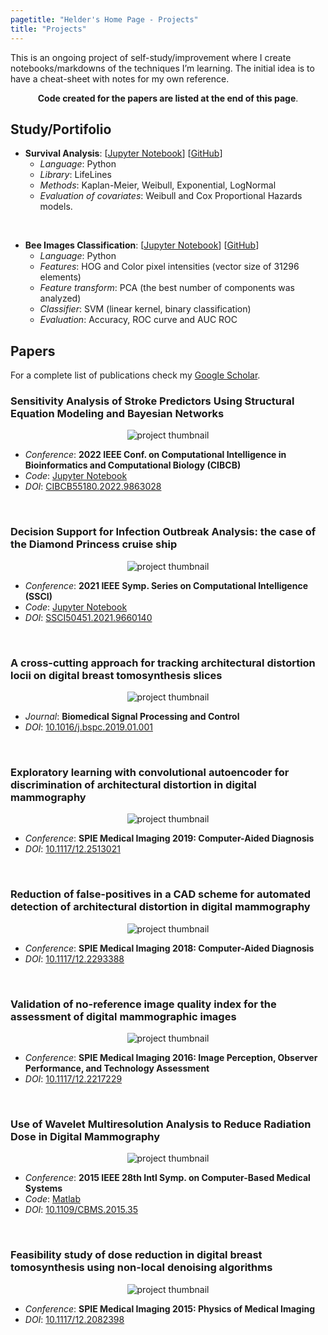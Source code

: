 ```yaml
---
pagetitle: "Helder's Home Page - Projects"
title: "Projects"
---
```


This is an ongoing project of self-study/improvement where I create notebooks/markdowns of the techniques I’m learning. The initial idea is to have a cheat-sheet with notes for my own reference.

<p style="text-align: center;">
    **Code created for the papers are listed at the end of this page**.
</p>

## Study/Portifolio

- **Survival Analysis**: [[Jupyter Notebook](https://nbviewer.org/github/helderc/portfolio/blob/main/survival-analysis/survival-analysis-01.ipynb)] [[GitHub](https://github.com/helderc/portfolio/tree/main/survival-analysis)]
    - *Language*: Python
	- *Library*: LifeLines
	- *Methods*: Kaplan-Meier, Weibull, Exponential, LogNormal
	- *Evaluation of covariates*: Weibull and Cox Proportional Hazards models.
	
<br>

- **Bee Images Classification**: [[Jupyter Notebook](https://nbviewer.org/github/helderc/portfolio/blob/main/BeeImage/beeimg_hog_pca.ipynb)] [[GitHub](https://github.com/helderc/portfolio/tree/main/BeeImage)]
	- *Language*: Python
	- *Features*: HOG and Color pixel intensities (vector size of 31296 elements)
	- *Feature transform*: PCA (the best number of components was analyzed)
	- *Classifier*: SVM (linear kernel, binary classification)
	- *Evaluation*: Accuracy, ROC curve and AUC ROC
	
	
## Papers

For a complete list of publications check my <a href="https://scholar.google.com/citations?user=2M2ZAswAAAAJ">Google Scholar</a>.


### Sensitivity Analysis of Stroke Predictors Using Structural Equation Modeling and Bayesian Networks

<p style="text-align: center">
    <img src="img/sem-bn-stroke.png" alt="project thumbnail" />
</p>
- *Conference*: **2022 IEEE Conf. on Computational Intelligence in Bioinformatics and Computational Biology (CIBCB)**
- *Code*: [Jupyter Notebook](https://github.com/helderc/sem-bn-stroke)
- *DOI*: [CIBCB55180.2022.9863028](https://doi.org/10.1109/CIBCB55180.2022.9863028)

<br>

### Decision Support for Infection Outbreak Analysis: the case of the Diamond Princess cruise ship

<p style="text-align: center">
    <img src="img/diamondprincess_bn.png" alt="project thumbnail" />
</p>

- *Conference*: **2021 IEEE Symp. Series on Computational Intelligence (SSCI)**
- *Code*: [Jupyter Notebook](https://github.com/helderc/bn-diamond-princess)
- *DOI*: [SSCI50451.2021.9660140](https://doi.org/10.1109/SSCI50451.2021.9660140)

<br>

### A cross-cutting approach for tracking architectural distortion locii on digital breast tomosynthesis slices

<p style="text-align: center">
    <img src="img/dbt_locii.jpg" alt="project thumbnail" />
</p>

- *Journal*: **Biomedical Signal Processing and Control**
- *DOI*: [10.1016/j.bspc.2019.01.001](https://doi.org/10.1016/j.bspc.2019.01.001)

<br>

### Exploratory learning with convolutional autoencoder for discrimination of architectural distortion in digital mammography

<p style="text-align: center">
    <img src="img/spie_ae.jpg" alt="project thumbnail" />
</p>

- *Conference*: **SPIE Medical Imaging 2019: Computer-Aided Diagnosis**
- *DOI*: [10.1117/12.2513021](https://doi.org/10.1117/12.2513021)

<br>

### Reduction of false-positives in a CAD scheme for automated detection of architectural distortion in digital mammography

<p style="text-align: center">
    <img src="img/spie_fp_reduction.jpg" alt="project thumbnail" />
</p>

- *Conference*: **SPIE Medical Imaging 2018: Computer-Aided Diagnosis**
- *DOI*: [10.1117/12.2293388](https://doi.org/10.1117/12.2293388)

<br>

### Validation of no-reference image quality index for the assessment of digital mammographic images
    
<p style="text-align: center">
    <img src="img/spie_naqi.jpg" alt="project thumbnail" />
</p>

- *Conference*: **SPIE Medical Imaging 2016: Image Perception, Observer Performance, and Technology Assessment**
- *DOI*: [10.1117/12.2217229](https://doi.org/10.1117/12.2217229)

<br>

### Use of Wavelet Multiresolution Analysis to Reduce Radiation Dose in Digital Mammography

<p style="text-align: center">
    <img src="img/cbms_denoising2015.jpg" alt="project thumbnail" />
</p>

- *Conference*: **2015 IEEE 28th Intl Symp. on Computer-Based Medical Systems**
- *Code*: [Matlab](https://github.com/helderc/WaveletTransformShrinkThreshold)
- *DOI*: [10.1109/CBMS.2015.35](https://doi.org/10.1109/CBMS.2015.350)

<br>

### Feasibility study of dose reduction in digital breast tomosynthesis using non-local denoising algorithms

<p style="text-align: center">
    <img src="img/spie_denoising2015.jpg" alt="project thumbnail" />
</p>

- *Conference*: **SPIE Medical Imaging 2015: Physics of Medical Imaging**
- *DOI*: [10.1117/12.2082398](https://doi.org/10.1117/12.2082398)

